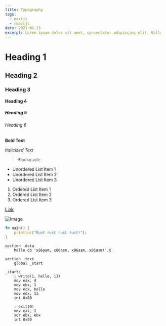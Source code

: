 ```yaml
---
title: Typography
tags:
  - nextjs
  - reactjs
date: 2023-01-23
excerpt: Lorem ipsum dolor sit amet, consectetur adipiscing elit. Nullam eu ex dignissim eros maximus porta pretium a augue. Nulla porttitor enim consectetur justo fringilla luctus.
---
```


# Heading 1

## Heading 2

### Heading 3

#### Heading 4

##### Heading 5

###### Heading 6

**Bold Text**

_Italicized Text_

> Blockquote

- Unordered List Item 1
- Unordered List Item 2
- Unordered List Item 3

1. Ordered List Item 1
2. Ordered List Item 2
3. Ordered List Item 3

[Link](https://www.example.com)

![Image](https://images.pexels.com/photos/5245865/pexels-photo-5245865.jpeg?auto=compress&cs=tinysrgb&w=1260&h=750&dpr=1)

```rust
fn main() {
    println!("Rust rust rust rust!");
}
```

```x86asm
section .data
    hello db 'x86asm, x86asm, x86asm, x86asm!',0

section .text
    global _start

_start:
    ; write(1, hello, 13)
    mov eax, 4
    mov ebx, 1
    mov ecx, hello
    mov edx, 13
    int 0x80

    ; exit(0)
    mov eax, 1
    xor ebx, ebx
    int 0x80
```
